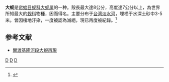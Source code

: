 {{Speciesbox
| taxon = Cyrenobatissa subsulcata
| binomial_authority = Clessin, 1878
| status = NE
| status_system = iucn3.1
}}
'''大蚬'''是[[帘蛤目|帘蛤目]][[蚬科|蚬科]][[大蚬属|大蚬属]]的一种。殼長最大達8公分，高度達7公分以上，為世界所知最大的[[蚬科|蚬科]]物種，因而得名。主要分布于[[台湾|台湾]][[淡水河|淡水河]]，埋栖于水深土砂中3-5米。曾因棲地汙染，一度被認為滅絕，現已再度被紀錄。<ref>{{cite web|url=http://shell.sinica.edu.tw/chinese/shellbase_detail.php?science_no=2670|title=国际贝库：大蚬|publisher=台湾贝类资料库|accessdate=2009-08-11|archive-date=2016-03-04|archive-url=https://web.archive.org/web/20160304101548/http://shell.sinica.edu.tw/chinese/shellbase_detail.php?science_no=2670|dead-url=no}}</ref>

== 参考文献 ==
*[http://www.peopo.org/news/110176 關渡基隆河段大蜆再現] {{Wayback|url=http://www.peopo.org/news/110176 |date=20200804205508 }}

{{reflist}}
{{Taxonbar|from=Q10937923}}

[[Category:台灣特有種|D]]
[[Category:大蚬属|D]]
[[Category:_1878年描述的动物|D]]